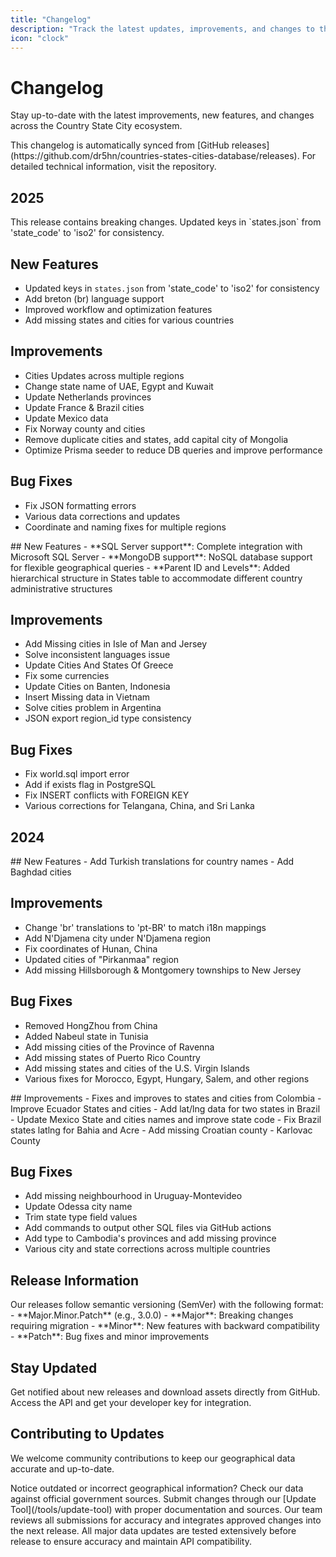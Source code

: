 ```yaml
---
title: "Changelog"
description: "Track the latest updates, improvements, and changes to the Country State City ecosystem including API, database, and tools."
icon: "clock"
---
```


# Changelog

Stay up-to-date with the latest improvements, new features, and changes across the Country State City ecosystem.

<Info>
This changelog is automatically synced from [GitHub releases](https://github.com/dr5hn/countries-states-cities-database/releases). For detailed technical information, visit the repository.
</Info>

## 2025

<Update label="v3.0" description="Released August 2, 2025">
<Warning>
This release contains breaking changes. Updated keys in `states.json` from 'state_code' to 'iso2' for consistency.
</Warning>

## New Features
- Updated keys in `states.json` from 'state_code' to 'iso2' for consistency
- Add breton (br) language support
- Improved workflow and optimization features
- Add missing states and cities for various countries

## Improvements  
- Cities Updates across multiple regions
- Change state name of UAE, Egypt and Kuwait
- Update Netherlands provinces
- Update France & Brazil cities
- Update Mexico data
- Fix Norway county and cities
- Remove duplicate cities and states, add capital city of Mongolia
- Optimize Prisma seeder to reduce DB queries and improve performance

## Bug Fixes
- Fix JSON formatting errors
- Various data corrections and updates
- Coordinate and naming fixes for multiple regions
</Update>

<Update label="v2.6" description="Released March 25, 2025">
## New Features
- **SQL Server support**: Complete integration with Microsoft SQL Server
- **MongoDB support**: NoSQL database support for flexible geographical queries  
- **Parent ID and Levels**: Added hierarchical structure in States table to accommodate different country administrative structures

## Improvements
- Add Missing cities in Isle of Man and Jersey
- Solve inconsistent languages issue
- Update Cities And States Of Greece
- Fix some currencies
- Update Cities on Banten, Indonesia
- Insert Missing data in Vietnam
- Solve cities problem in Argentina
- JSON export region_id type consistency

## Bug Fixes
- Fix world.sql import error
- Add if exists flag in PostgreSQL
- Fix INSERT conflicts with FOREIGN KEY
- Various corrections for Telangana, China, and Sri Lanka
</Update>

## 2024

<Update label="v1.9" description="Released August 31, 2024">
## New Features
- Add Turkish translations for country names
- Add Baghdad cities

## Improvements
- Change 'br' translations to 'pt-BR' to match i18n mappings
- Add N'Djamena city under N'Djamena region
- Fix coordinates of Hunan, China
- Updated cities of "Pirkanmaa" region
- Add missing Hillsborough & Montgomery townships to New Jersey

## Bug Fixes
- Removed HongZhou from China
- Added Nabeul state in Tunisia
- Add missing cities of the Province of Ravenna
- Add missing states of Puerto Rico Country
- Add missing states and cities of the U.S. Virgin Islands
- Various fixes for Morocco, Egypt, Hungary, Salem, and other regions
</Update>

<Update label="v1.8" description="Released March 13, 2024">
## Improvements
- Fixes and improves to states and cities from Colombia
- Improve Ecuador States and cities  
- Add lat/lng data for two states in Brazil
- Update Mexico State and cities names and improve state code
- Fix Brazil states latlng for Bahia and Acre
- Add missing Croatian county - Karlovac County

## Bug Fixes
- Add missing neighbourhood in Uruguay-Montevideo
- Update Odessa city name
- Trim state type field values
- Add commands to output other SQL files via GitHub actions
- Add type to Cambodia's provinces and add missing province
- Various city and state corrections across multiple countries
</Update>

## Release Information

<Tip>
Our releases follow semantic versioning (SemVer) with the following format:
- **Major.Minor.Patch** (e.g., 3.0.0)
- **Major**: Breaking changes requiring migration
- **Minor**: New features with backward compatibility  
- **Patch**: Bug fixes and minor improvements
</Tip>

## Stay Updated

<CardGroup cols={2}>
<Card title="GitHub Releases" icon="github" href="https://github.com/dr5hn/countries-states-cities-database/releases">
  Get notified about new releases and download assets directly from GitHub.
</Card>

<Card title="API Portal" icon="globe" href="https://countrystatecity.in">
  Access the API and get your developer key for integration.
</Card>
</CardGroup>

## Contributing to Updates

We welcome community contributions to keep our geographical data accurate and up-to-date.

<Steps>
<Step title="Identify Changes">
  Notice outdated or incorrect geographical information? Check our data against official government sources.
</Step>

<Step title="Use Update Tool">
  Submit changes through our [Update Tool](/tools/update-tool) with proper documentation and sources.
</Step>

<Step title="Review Process">
  Our team reviews all submissions for accuracy and integrates approved changes into the next release.
</Step>
</Steps>

<Info>
All major data updates are tested extensively before release to ensure accuracy and maintain API compatibility.
</Info>